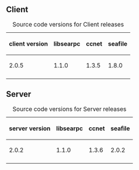 
== Client ==

{|
|+ Source code versions for Client releases
! client version
! libsearpc
! ccnet
! seafile
|-
| 2.0.5
| 1.1.0
| 1.3.5
| 1.8.0
|-
|}


== Server ==

{|
|+ Source code versions for Server releases
! server version
! libsearpc
! ccnet
! seafile
|-
| 2.0.2
| 1.1.0
| 1.3.6
| 2.0.2
|-
|}

